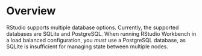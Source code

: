 # Overview

RStudio supports multiple database options. Currently, the supported databases are SQLite and PostgreSQL. When running RStudio Workbench in a load balanced configuration, you *must* use a PostgreSQL database, as SQLite is insufficient for managing state between multiple nodes.

